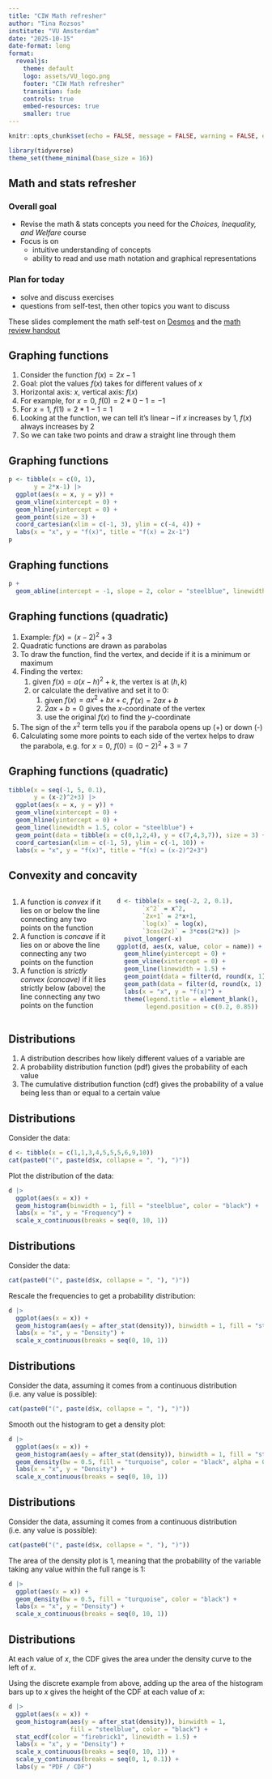 ```yaml
---
title: "CIW Math refresher"
author: "Tina Rozsos"
institute: "VU Amsterdam"
date: "2025-10-15"
date-format: long
format:
  revealjs:
    theme: default
    logo: assets/VU_logo.png
    footer: "CIW Math refresher"
    transition: fade
    controls: true
    embed-resources: true
    smaller: true
---
```


```r
knitr::opts_chunk$set(echo = FALSE, message = FALSE, warning = FALSE, error = FALSE)
```
```r
library(tidyverse)
theme_set(theme_minimal(base_size = 16))
```

## Math and stats refresher

### Overall goal

- Revise the math & stats concepts you need for the *Choices, Inequality, and Welfare* course
- Focus is on
  - intuitive understanding of concepts
  - ability to read and use math notation and graphical representations

::: {.fragment}
### Plan for today

- solve and discuss exercises
- questions from self-test, then other topics you want to discuss

These slides complement the math self-test on [Desmos](https://student.desmos.com/?prepopulateCode=jzn6eu) and the [math review handout](https://shochguertel.github.io/mathminor/)
:::

## Graphing functions

::: {.incremental}
1. Consider the function $f(x) = 2x-1$
1. Goal: plot the values $f(x)$ takes for different values of $x$
1. Horizontal axis: $x$, vertical axis: $f(x)$
1. For example, for $x=0$, $f(0) = 2*0-1 = -1$
1. For $x=1$, $f(1) = 2*1-1 = 1$
1. Looking at the function, we can tell it's linear -- if $x$ increases by 1, $f(x)$ always increases by 2
1. So we can take two points and draw a straight line through them
:::

## Graphing functions

```r
p <- tibble(x = c(0, 1),
       y = 2*x-1) |>
  ggplot(aes(x = x, y = y)) +
  geom_vline(xintercept = 0) +
  geom_hline(yintercept = 0) +
  geom_point(size = 3) +
  coord_cartesian(xlim = c(-1, 3), ylim = c(-4, 4)) +
  labs(x = "x", y = "f(x)", title = "f(x) = 2x-1")
p
```

## Graphing functions

```r
p +
  geom_abline(intercept = -1, slope = 2, color = "steelblue", linewidth = 1.5)
```

## Graphing functions (quadratic)

::: {.incremental}
1. Example: $f(x) = (x-2)^2+3$
1. Quadratic functions are drawn as parabolas
1. To draw the function, find the vertex, and decide if it is a minimum or maximum
1. Finding the vertex:
    1. given $f(x) = a(x-h)^2+k$, the vertex is at $(h,k)$
    1. or calculate the derivative and set it to 0:
        1. given $f(x) = ax^2+bx+c$, $f'(x)=2ax+b$
        1. $2ax+b=0$ gives the $x$-coordinate of the vertex
        1. use the original $f(x)$ to find the $y$-coordinate
1. The sign of the $x^2$ term tells you if the parabola opens up (+) or down (-)
1. Calculating some more points to each side of the vertex helps to draw the parabola, e.g. for $x=0$, $f(0) = (0-2)^2+3 = 7$
:::

## Graphing functions (quadratic)

```r
tibble(x = seq(-1, 5, 0.1),
       y = (x-2)^2+3) |>
  ggplot(aes(x = x, y = y)) +
  geom_vline(xintercept = 0) +
  geom_hline(yintercept = 0) +
  geom_line(linewidth = 1.5, color = "steelblue") +
  geom_point(data = tibble(x = c(0,1,2,4), y = c(7,4,3,7)), size = 3) +
  coord_cartesian(xlim = c(-1, 5), ylim = c(-1, 10)) +
  labs(x = "x", y = "f(x)", title = "f(x) = (x-2)^2+3")
```
## Convexity and concavity

::: {.columns}
::: {.column width="40%"}
1. A function is *convex* if it lies on or below the line connecting any two points on the function
1. A function is *concave* if it lies on or above the line connecting any two points on the function
1. A function is *strictly convex (concave)* if it lies strictly below (above) the line connecting any two points on the function
:::
::: {.column width="60%"}
```r
d <- tibble(x = seq(-2, 2, 0.1),
       `x^2` = x^2,
       `2x+1` = 2*x+1,
       `log(x)` = log(x),
       `3cos(2x)` = 3*cos(2*x)) |>
  pivot_longer(-x)
ggplot(d, aes(x, value, color = name)) +
  geom_hline(yintercept = 0) +
  geom_vline(xintercept = 0) +
  geom_line(linewidth = 1.5) +
  geom_point(data = filter(d, round(x, 1) %in% c(0.1, 1.5)), size = 3) +
  geom_path(data = filter(d, round(x, 1) %in% c(0.1, 1.5)), linetype = "dashed", linewidth = 1.25) +
  labs(x = "x", y = "f(x)") +
  theme(legend.title = element_blank(),
        legend.position = c(0.2, 0.85))
```
:::
:::

## Distributions

1. A distribution describes how likely different values of a variable are
1. A probability distribution function (pdf) gives the probability of each value
1. The cumulative distribution function (cdf) gives the probability of a value being less than or equal to a certain value

## Distributions

Consider the data:
```r
d <- tibble(x = c(1,1,3,4,5,5,5,6,9,10))
cat(paste0("(", paste(d$x, collapse = ", "), ")"))
```

Plot the distribution of the data:
```r
d |>
  ggplot(aes(x = x)) +
  geom_histogram(binwidth = 1, fill = "steelblue", color = "black") +
  labs(x = "x", y = "Frequency") +
  scale_x_continuous(breaks = seq(0, 10, 1))
```

## Distributions

Consider the data:
```r
cat(paste0("(", paste(d$x, collapse = ", "), ")"))
```

Rescale the frequencies to get a probability distribution:
```r
d |>
  ggplot(aes(x = x)) +
  geom_histogram(aes(y = after_stat(density)), binwidth = 1, fill = "steelblue", color = "black") +
  labs(x = "x", y = "Density") +
  scale_x_continuous(breaks = seq(0, 10, 1))
```

## Distributions

Consider the data, assuming it comes from a continuous distribution (i.e. any value is possible):
```r
cat(paste0("(", paste(d$x, collapse = ", "), ")"))
```

Smooth out the histogram to get a density plot:
```r
d |>
  ggplot(aes(x = x)) +
  geom_histogram(aes(y = after_stat(density)), binwidth = 1, fill = "steelblue", color = "black") +
  geom_density(bw = 0.5, fill = "turquoise", color = "black", alpha = 0.5) +
  labs(x = "x", y = "Density") +
  scale_x_continuous(breaks = seq(0, 10, 1))
```

## Distributions

Consider the data, assuming it comes from a continuous distribution (i.e. any value is possible):
```r
cat(paste0("(", paste(d$x, collapse = ", "), ")"))
```

The area of the density plot is 1, meaning that the probability of the variable taking any value within the full range is 1:
```r
d |>
  ggplot(aes(x = x)) +
  geom_density(bw = 0.5, fill = "turquoise", color = "black") +
  labs(x = "x", y = "Density") +
  scale_x_continuous(breaks = seq(0, 10, 1))
```

## Distributions

At each value of $x$, the CDF gives the area under the density curve to the left of $x$.

Using the discrete example from above, adding up the area of the histogram bars up to $x$ gives the height of the CDF at each value of $x$:

```r
d |>
  ggplot(aes(x = x)) +
  geom_histogram(aes(y = after_stat(density)), binwidth = 1,
                 fill = "steelblue", color = "black") +
  stat_ecdf(color = "firebrick1", linewidth = 1.5) +
  labs(x = "x", y = "Density") +
  scale_x_continuous(breaks = seq(0, 10, 1)) +
  scale_y_continuous(breaks = seq(0, 1, 0.1)) +
  labs(y = "PDF / CDF")
```